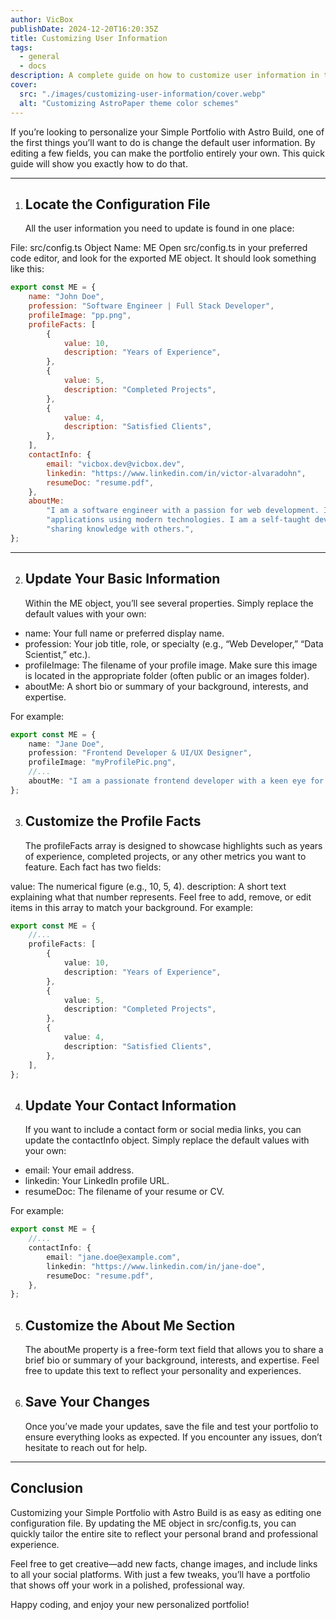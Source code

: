 ```yaml
---
author: VicBox
publishDate: 2024-12-20T16:20:35Z
title: Customizing User Information
tags:
  - general
  - docs
description: A complete guide on how to customize user information in this Astro Simple Portfolio theme.
cover:
  src: "./images/customizing-user-information/cover.webp"
  alt: "Customizing AstroPaper theme color schemes"
---
```


If you’re looking to personalize your Simple Portfolio with Astro Build, one of the first things you’ll want to do is change the default user information. By editing a few fields, you can make the portfolio entirely your own. This quick guide will show you exactly how to do that.

---

1. ## Locate the Configuration File
   All the user information you need to update is found in one place:

File: src/config.ts
Object Name: ME
Open src/config.ts in your preferred code editor, and look for the exported ME object. It should look something like this:

```js
export const ME = {
	name: "John Doe",
	profession: "Software Engineer | Full Stack Developer",
	profileImage: "pp.png",
	profileFacts: [
		{
			value: 10,
			description: "Years of Experience",
		},
		{
			value: 5,
			description: "Completed Projects",
		},
		{
			value: 4,
			description: "Satisfied Clients",
		},
	],
	contactInfo: {
		email: "vicbox.dev@vicbox.dev",
		linkedin: "https://www.linkedin.com/in/victor-alvaradohn",
		resumeDoc: "resume.pdf",
	},
	aboutMe:
		"I am a software engineer with a passion for web development. I have experience in building web " +
		"applications using modern technologies. I am a self-taught developer who enjoys learning new things and " +
		"sharing knowledge with others.",
};
```

---

2. ## Update Your Basic Information
   Within the ME object, you’ll see several properties. Simply replace the default values with your own:

- name: Your full name or preferred display name.
- profession: Your job title, role, or specialty (e.g., “Web Developer,” “Data Scientist,” etc.).
- profileImage: The filename of your profile image. Make sure this image is located in the appropriate folder (often public or an images folder).
- aboutMe: A short bio or summary of your background, interests, and expertise.

For example:

```ts
export const ME = {
	name: "Jane Doe",
	profession: "Frontend Developer & UI/UX Designer",
	profileImage: "myProfilePic.png",
	//...
	aboutMe: "I am a passionate frontend developer with a keen eye for design. I love transforming...",
};
```

3. ## Customize the Profile Facts
   The profileFacts array is designed to showcase highlights such as years of experience, completed projects, or any other metrics you want to feature. Each fact has two fields:

value: The numerical figure (e.g., 10, 5, 4).
description: A short text explaining what that number represents.
Feel free to add, remove, or edit items in this array to match your background. For example:

```ts
export const ME = {
	//...
	profileFacts: [
		{
			value: 10,
			description: "Years of Experience",
		},
		{
			value: 5,
			description: "Completed Projects",
		},
		{
			value: 4,
			description: "Satisfied Clients",
		},
	],
};
```

4. ## Update Your Contact Information
   If you want to include a contact form or social media links, you can update the contactInfo object. Simply replace the default values with your own:

- email: Your email address.
- linkedin: Your LinkedIn profile URL.
- resumeDoc: The filename of your resume or CV.

For example:

```ts
export const ME = {
	//...
	contactInfo: {
		email: "jane.doe@example.com",
		linkedin: "https://www.linkedin.com/in/jane-doe",
		resumeDoc: "resume.pdf",
	},
};
```

5. ## Customize the About Me Section

   The aboutMe property is a free-form text field that allows you to share a brief bio or summary of your background, interests, and expertise. Feel free to update this text to reflect your personality and experiences.

6. ## Save Your Changes
   Once you’ve made your updates, save the file and test your portfolio to ensure everything looks as expected. If you encounter any issues, don’t hesitate to reach out for help.

---

## Conclusion

Customizing your Simple Portfolio with Astro Build is as easy as editing one configuration file. By updating the ME object in src/config.ts, you can quickly tailor the entire site to reflect your personal brand and professional experience.

Feel free to get creative—add new facts, change images, and include links to all your social platforms. With just a few tweaks, you’ll have a portfolio that shows off your work in a polished, professional way.

Happy coding, and enjoy your new personalized portfolio!
